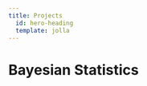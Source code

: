 ```yaml
---
title: Projects
  id: hero-heading
  template: jolla
---
```


::: {#hero-heading}
# Bayesian Statistics


:::